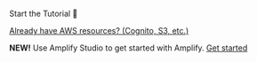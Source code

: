 <br />
<InternalLinkButton href="/start/getting-started/setup">
  <span slot="text">Start the Tutorial 🚀</span>
</InternalLinkButton>

[Already have AWS resources? (Cognito, S3, etc.)](/lib/project-setup/use-existing-resources)

**NEW!** Use Amplify Studio to get started with Amplify. [Get started](https://sandbox.amplifyapp.com/getting-started)
